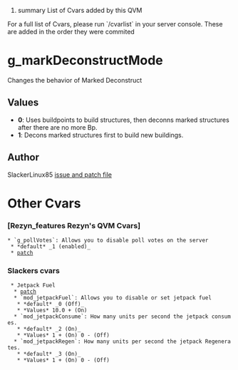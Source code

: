 ﻿#summary List of Cvars added by this QVM
For a full list of Cvars, please run `/cvarlist` in your server console. These are added in the order they were commited
<wiki:toc />
=g_markDeconstructMode=
Changes the behavior of Marked Deconstruct
==Values==
* '''0''': Uses buildpoints to build structures, then deconns marked structures after there are no more Bp.
* '''1''': Decons marked structures first to build new buildings.
==Author==
SlackerLinux85
[http://code.google.com/p/cqvm/issues/detail?id=17 issue and patch file]

=Other Cvars=
===[Rezyn_features Rezyn's QVM Cvars]===

 * `g_pollVotes`: Allows you to disable poll votes on the server
  * *default* _1 (enabled)_
  * [http://code.google.com/p/cqvm/issues/detail?id=11 patch]

===Slackers cvars===
  * Jetpack Fuel
   * [http://code.google.com/p/cqvm/issues/detail?id=7 patch]
   * `mod_jetpackFuel`: Allows you to disable or set jetpack fuel
    * *default* _0 (Off)_
    * *Values* 10.0 + (On) 
   * `mod_jetpackConsume`: How many units per second the jetpack consumes.
    * *default* _2 (On)_
    * *Values* 1 + (On) 0 - (Off)
   * `mod_jetpackRegen`: How many units per second the jetpack Regenerates.
    * *default* _3 (On)_
    * *Values* 1 + (On) 0 - (Off)